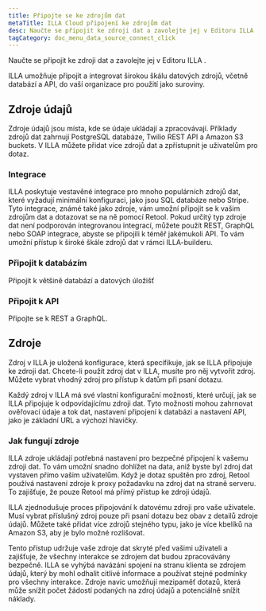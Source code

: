 ```yaml
---
title: Připojte se ke zdrojům dat
metaTitle: ILLA Cloud připojení ke zdrojům dat
desc: Naučte se připojit ke zdroji dat a zavolejte jej v Editoru ILLA .
tagCategory: doc_menu_data_source_connect_click
---
```


Naučte se připojit ke zdroji dat a zavolejte jej v Editoru ILLA .

ILLA umožňuje připojit a integrovat širokou škálu datových zdrojů, včetně databází a API, do vaší organizace pro použití jako suroviny.

## Zdroje údajů

Zdroje údajů jsou místa, kde se údaje ukládají a zpracovávají. Příklady zdrojů dat zahrnují PostgreSQL databáze, Twilio REST API a Amazon S3 buckets. V ILLA můžete přidat více zdrojů dat a zpřístupnit je uživatelům pro dotaz.

### **Integrace**

ILLA poskytuje vestavěné integrace pro mnoho populárních zdrojů dat, které vyžadují minimální konfiguraci, jako jsou SQL databáze nebo Stripe. Tyto integrace, známé také jako zdroje, vám umožní připojit se k vašim zdrojům dat a dotazovat se na ně pomocí Retool. Pokud určitý typ zdroje dat není podporován integrovanou integrací, můžete použít REST, GraphQL nebo SOAP integrace, abyste se připojili k téměř jakémukoli API. To vám umožní přístup k široké škále zdrojů dat v rámci ILLA-builderu.

### Připojit k databázím

Připojit k většině databází a datových úložišť

### Připojit k API

Připojte se k REST a GraphQL.

## Zdroje

Zdroj v ILLA je uložená konfigurace, která specifikuje, jak se ILLA připojuje ke zdroji dat. Chcete-li použít zdroj dat v ILLA, musíte pro něj vytvořit zdroj. Můžete vybrat vhodný zdroj pro přístup k datům při psaní dotazu.

Každý zdroj v ILLA má své vlastní konfigurační možnosti, které určují, jak se ILLA připojuje k odpovídajícímu zdroji dat. Tyto možnosti mohou zahrnovat ověřovací údaje a tok dat, nastavení připojení k databázi a nastavení API, jako je základní URL a výchozí hlavičky.

### **Jak fungují zdroje**

ILLA zdroje ukládají potřebná nastavení pro bezpečné připojení k vašemu zdroji dat. To vám umožní snadno dohlížet na data, aniž byste byl zdroj dat vystaven přímo vašim uživatelům. Když je dotaz spuštěn pro zdroj, Retool používá nastavení zdroje k proxy požadavku na zdroj dat na straně serveru. To zajišťuje, že pouze Retool má přímý přístup ke zdroji údajů.

ILLA zjednodušuje proces připojování k datovému zdroji pro vaše uživatele. Musí vybrat příslušný zdroj pouze při psaní dotazu bez obav z detailů zdroje údajů. Můžete také přidat více zdrojů stejného typu, jako je více kbelíků na Amazon S3, aby je bylo možné rozlišovat.

Tento přístup udržuje vaše zdroje dat skryté před vašimi uživateli a zajišťuje, že všechny interakce se zdrojem dat budou zpracovávány bezpečně. ILLA se vyhýbá navázání spojení na stranu klienta se zdrojem údajů, který by mohl odhalit citlivé informace a používat stejné podmínky pro všechny interakce. Zdroje navíc umožňují mezipaměť dotazů, která může snížit počet žádostí podaných na zdroj údajů a potenciálně snížit náklady.
